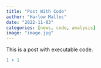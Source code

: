 ```yaml
---
title: "Post With Code"
author: "Harlow Malloc"
date: "2022-11-03"
categories: [news, code, analysis]
image: "image.jpg"
---
```


This is a post with executable code.

```r
1 + 1
```

